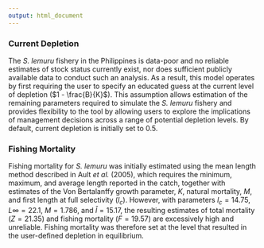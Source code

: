 ```yaml
---
output: html_document
---
```


### Current Depletion
The *S. lemuru* fishery in the Philippines is data-poor and no reliable estimates of stock status currently exist, nor does sufficient publicly available data to conduct such an analysis. As a result, this model operates by first requiring the user to specify an educated guess at the current level of depletion ($1 - \frac{B}{K}$). This assumption allows estimation of the remaining parameters required to simulate the *S. lemuru* fishery and provides flexibility to the tool by allowing users to explore the implications of management decisions across a range of potential depletion levels. By default, current depletion is initially set to 0.5.

### Fishing Mortality
Fishing mortality for *S. lemuru* was initially estimated using the mean length method described in Ault *et al.* (2005), which requires the minimum, maximum, and average length reported in the catch, together with estimates of the Von Bertalanffy growth parameter, $K$, natural mortality, $M$, and first length at full selectivity ($l_c$). However, with parameters $l_c = 14.75$, $L\infty = 22.1$, $M = 1.786$, and $\bar{l}=15.17$, the resulting estimates of total mortality ($Z = 21.35$) and fishing mortality ($F = 19.57$) are excessively high and unreliable. Fishing mortality was therefore set at the level that resulted in the user-defined depletion in equilibrium.

